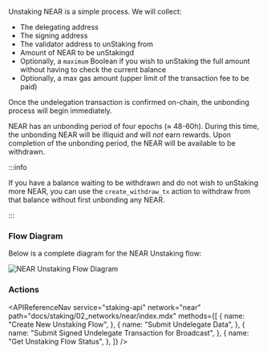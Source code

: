 
Unstaking NEAR is a simple process. We will collect:

- The delegating address
- The signing address
- The validator address to unStaking from
- Amount of NEAR to be unStakingd
- Optionally, a `maximum` Boolean if you wish to unStaking the full amount without having to check the current balance
- Optionally, a max gas amount (upper limit of the transaction fee to be paid)

Once the undelegation transaction is confirmed on-chain, the unbonding process will begin immediately.

NEAR has an unbonding period of four epochs (≈ 48-60h). During this time, the unbonding NEAR will be illiquid and will _not_ earn rewards.
Upon completion of the unbonding period, the NEAR will be available to be withdrawn.

:::info

If you have a balance waiting to be withdrawn and do not wish to unStaking more NEAR,
you can use the `create_withdraw_tx` action to withdraw from that balance without first unbonding any NEAR.

:::

### Flow Diagram

Below is a complete diagram for the NEAR Unstaking flow:

<img src={img1} alt="NEAR Unstaking Flow Diagram" className="inline-image" />

### Actions

<APIReferenceNav
  service="staking-api"
  network="near"
  path="docs/staking/02_networks/near/index.mdx"
  methods={[
    {
      name: "Create New Unstaking Flow",
    },
    {
      name: "Submit Undelegate Data",
    },
    {
      name: "Submit Signed Undelegate Transaction for Broadcast",
    },
    {
      name: "Get Unstaking Flow Status",
    },
  ]}
/>
